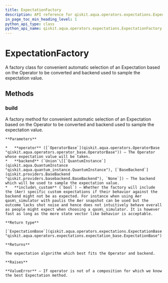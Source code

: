 ```yaml
---
title: ExpectationFactory
description: API reference for qiskit.aqua.operators.expectations.ExpectationFactory
in_page_toc_min_heading_level: 1
python_api_type: class
python_api_name: qiskit.aqua.operators.expectations.ExpectationFactory
---
```


# ExpectationFactory

<Class id="qiskit.aqua.operators.expectations.ExpectationFactory" github="https://github.com/qiskit-community/qiskit-aqua/tree/stable/0.7/qiskit/aqua/operators/expectations/expectation_factory.py" signature="ExpectationFactory">
  A factory class for convenient automatic selection of an Expectation based on the Operator to be converted and backend used to sample the expectation value.

  ## Methods

  ### build

  <Function id="qiskit.aqua.operators.expectations.ExpectationFactory.build" name="build" signature="static ExpectationFactory.build(operator, backend=None, include_custom=True)">
    A factory method for convenient automatic selection of an Expectation based on the Operator to be converted and backend used to sample the expectation value.

    **Parameters**

    *   **operator** ([`OperatorBase`](qiskit.aqua.operators.OperatorBase "qiskit.aqua.operators.operator_base.OperatorBase")) – The Operator whose expectation value will be taken.
    *   **backend** (`Union`\[[`QuantumInstance`](qiskit.aqua.QuantumInstance "qiskit.aqua.quantum_instance.QuantumInstance"), [`BaseBackend`](qiskit.providers.BaseBackend "qiskit.providers.basebackend.BaseBackend"), `None`]) – The backend which will be used to sample the expectation value.
    *   **include\_custom** (`bool`) – Whether the factory will include the (Aer) specific custom expectations if their behavior against the backend might not be as expected. For instance when using Aer qasm\_simulator with paulis the Aer snapshot can be used but the outcome lacks shot noise and hence does not intuitively behave overall as people might expect when choosing a qasm\_simulator. It is however fast as long as the more state vector like behavior is acceptable.

    **Return type**

    [`ExpectationBase`](qiskit.aqua.operators.expectations.ExpectationBase "qiskit.aqua.operators.expectations.expectation_base.ExpectationBase")

    **Returns**

    The expectation algorithm which best fits the Operator and backend.

    **Raises**

    **ValueError** – If operator is not of a composition for which we know the best Expectation method.
  </Function>
</Class>

